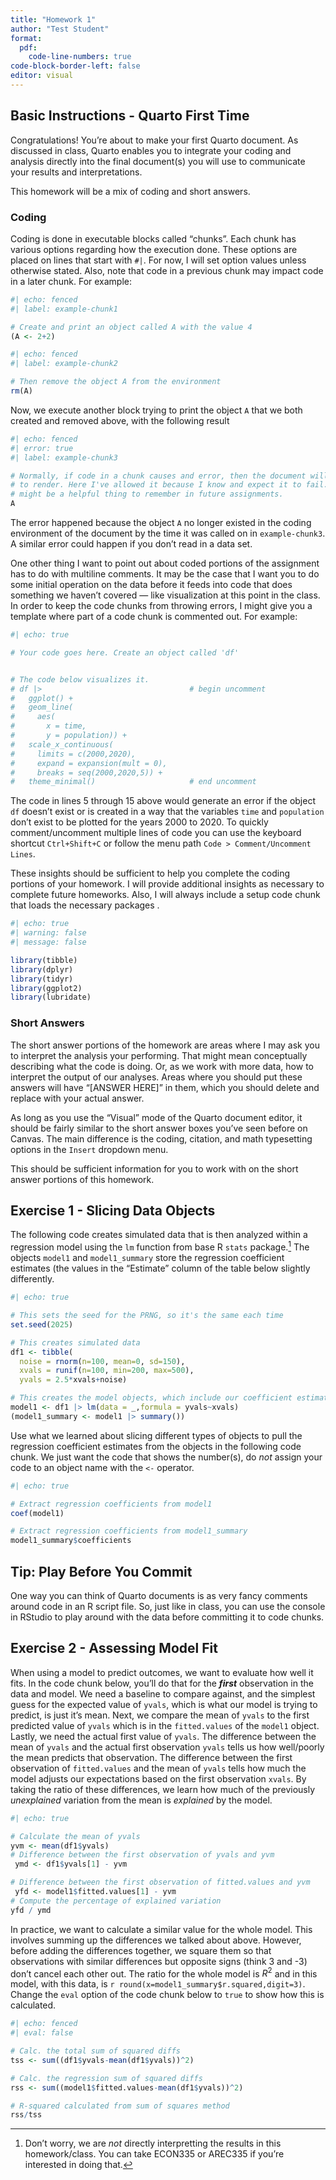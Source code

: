 ---
title: "Homework 1"
author: "Test Student"
format:
  pdf:
    code-line-numbers: true
code-block-border-left: false
editor: visual
---

## Basic Instructions - Quarto First Time

Congratulations! You're about to make your first Quarto document. As discussed in class, Quarto enables you to integrate your coding and analysis directly into the final document(s) you will use to communicate your results and interpretations.

This homework will be a mix of coding and short answers.

### Coding

Coding is done in executable blocks called "chunks". Each chunk has various options regarding how the execution done. These options are placed on lines that start with `#|`. For now, I will set option values unless otherwise stated. Also, note that code in a previous chunk may impact code in a later chunk. For example:

```{r}
#| echo: fenced
#| label: example-chunk1

# Create and print an object called A with the value 4
(A <- 2+2)
```

```{r}
#| echo: fenced
#| label: example-chunk2

# Then remove the object A from the environment
rm(A)
```

Now, we execute another block trying to print the object `A` that we both created and removed above, with the following result

```{r}
#| echo: fenced
#| error: true
#| label: example-chunk3

# Normally, if code in a chunk causes and error, then the document will not
# to render. Here I've allowed it because I know and expect it to fail. This
# might be a helpful thing to remember in future assignments.
A
```

The error happened because the object `A` no longer existed in the coding environment of the document by the time it was called on in `example-chunk3`. A similar error could happen if you don't read in a data set.

One other thing I want to point out about coded portions of the assignment has to do with multiline comments. It may be the case that I want you to do some initial operation on the data before it feeds into code that does something we haven't covered --- like visualization at this point in the class. In order to keep the code chunks from throwing errors, I might give you a template where part of a code chunk is commented out. For example:

```{r}
#| echo: true

# Your code goes here. Create an object called 'df'


# The code below visualizes it.
# df |>                                 # begin uncomment         
#   ggplot() +
#   geom_line(
#     aes(
#       x = time,
#       y = population)) +
#   scale_x_continuous(
#     limits = c(2000,2020),
#     expand = expansion(mult = 0),
#     breaks = seq(2000,2020,5)) +
#   theme_minimal()                     # end uncomment
```

The code in lines 5 through 15 above would generate an error if the object `df` doesn't exist or is created in a way that the variables `time` and `population` don't exist to be plotted for the years 2000 to 2020. To quickly comment/uncomment multiple lines of code you can use the keyboard shortcut `Ctrl+Shift+C` or follow the menu path `Code > Comment/Uncomment Lines`.

These insights should be sufficient to help you complete the coding portions of your homework. I will provide additional insights as necessary to complete future homeworks. Also, I will always include a setup code chunk that loads the necessary packages .

```{r}
#| echo: true
#| warning: false
#| message: false

library(tibble)
library(dplyr)
library(tidyr)
library(ggplot2)
library(lubridate)
```

### Short Answers

The short answer portions of the homework are areas where I may ask you to interpret the analysis your performing. That might mean conceptually describing what the code is doing. Or, as we work with more data, how to interpret the output of our analyses. Areas where you should put these answers will have "\[ANSWER HERE\]" in them, which you should delete and replace with your actual answer.

As long as you use the "Visual" mode of the Quarto document editor, it should be fairly similar to the short answer boxes you've seen before on Canvas. The main difference is the coding, citation, and math typesetting options in the `Insert` dropdown menu.

This should be sufficient information for you to work with on the short answer portions of this homework.

## Exercise 1 - Slicing Data Objects

The following code creates simulated data that is then analyzed within a regression model using the `lm` function from base R `stats` package.[^1] The objects `model1` and `model1_summary` store the regression coefficient estimates (the values in the "Estimate" column of the table below slightly differently.

[^1]: Don't worry, we are *not* directly interpretting the results in this homework/class. You can take ECON335 or AREC335 if you're interested in doing that.

```{r}
#| echo: true

# This sets the seed for the PRNG, so it's the same each time
set.seed(2025)

# This creates simulated data
df1 <- tibble(
  noise = rnorm(n=100, mean=0, sd=150),
  xvals = runif(n=100, min=200, max=500),
  yvals = 2.5*xvals+noise)

# This creates the model objects, which include our coefficient estimates
model1 <- df1 |> lm(data = _,formula = yvals~xvals)
(model1_summary <- model1 |> summary())
```

Use what we learned about slicing different types of objects to pull the regression coefficient estimates from the objects in the following code chunk. We just want the code that shows the number(s), do *not* assign your code to an object name with the `<-` operator.

```{r}
#| echo: true

# Extract regression coefficients from model1
coef(model1)

# Extract regression coefficients from model1_summary
model1_summary$coefficients
```

::: callout-tip
## Tip: Play Before You Commit

One way you can think of Quarto documents is as very fancy comments around code in an R script file. So, just like in class, you can use the console in RStudio to play around with the data before committing it to code chunks.
:::

## Exercise 2 - Assessing Model Fit

When using a model to predict outcomes, we want to evaluate how well it fits. In the code chunk below, you'll do that for the ***first*** observation in the data and model. We need a baseline to compare against, and the simplest guess for the expected value of `yvals`, which is what our model is trying to predict, is just it's mean. Next, we compare the mean of `yvals` to the first predicted value of `yvals` which is in the `fitted.values` of the `model1` object. Lastly, we need the actual first value of `yvals`. The difference between the mean of `yvals` and the actual first observation `yvals` tells us how well/poorly the mean predicts that observation. The difference between the first observation of `fitted.values` and the mean of `yvals` tells how much the model adjusts our expectations based on the first observation `xvals`. By taking the ratio of these differences, we learn how much of the previously *unexplained* variation from the mean is *explained* by the model.

```{r}
#| echo: true

# Calculate the mean of yvals
yvm <- mean(df1$yvals)
# Difference between the first observation of yvals and yvm
 ymd <- df1$yvals[1] - yvm

# Difference between the first observation of fitted.values and yvm
 yfd <- model1$fitted.values[1] - yvm
# Compute the percentage of explained variation
yfd / ymd
```

In practice, we want to calculate a similar value for the whole model. This involves summing up the differences we talked about above. However, before adding the differences together, we square them so that observations with similar differences but opposite signs (think 3 and -3) don't cancel each other out. The ratio for the whole model is $R^2$ and in this model, with this data, is `r round(x=model1_summary$r.squared,digit=3)`. Change the `eval` option of the code chunk below to `true` to show how this is calculated.

```{r}
#| echo: fenced
#| eval: false

# Calc. the total sum of squared diffs
tss <- sum((df1$yvals-mean(df1$yvals))^2)

# Calc. the regression sum of squared diffs
rss <- sum((model1$fitted.values-mean(df1$yvals))^2)

# R-squared calculated from sum of squares method
rss/tss
```
